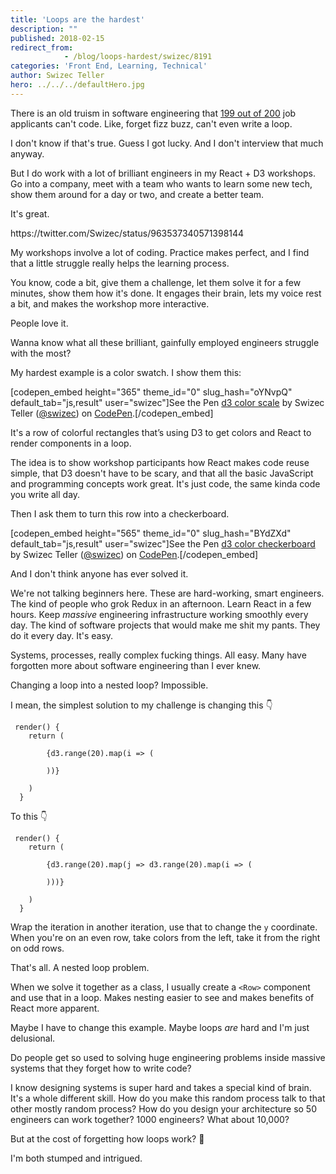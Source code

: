 ```yaml
---
title: 'Loops are the hardest'
description: ""
published: 2018-02-15
redirect_from: 
            - /blog/loops-hardest/swizec/8191
categories: 'Front End, Learning, Technical'
author: Swizec Teller
hero: ../../../defaultHero.jpg
---
```

There is an old truism in software engineering that [199 out of 200](https://blog.codinghorror.com/why-cant-programmers-program/) job applicants can't code. Like, forget fizz buzz, can't even write a loop.



I don't know if that's true. Guess I got lucky. And I don't interview that much anyway.



But I do work with a lot of brilliant engineers in my React + D3 workshops. Go into a company, meet with a team who wants to learn some new tech, show them around for a day or two, and create a better team.



It's great.



https&#x3A;//twitter.com/Swizec/status/963537340571398144



My workshops involve a lot of coding. Practice makes perfect, and I find that a little struggle really helps the learning process.



You know, code a bit, give them a challenge, let them solve it for a few minutes, show them how it's done. It engages their brain, lets my voice rest a bit, and makes the workshop more interactive.



People love it.



Wanna know what all these brilliant, gainfully employed engineers struggle with the most?



My hardest example is a color swatch. I show them this:



\[codepen_embed height="365" theme_id="0" slug_hash="oYNvpQ" default_tab="js,result" user="swizec"]See the Pen [d3 color scale](https://codepen.io/swizec/pen/oYNvpQ/) by Swizec Teller ([@swizec](https://codepen.io/swizec)) on [CodePen](https://codepen.io).\[/codepen_embed]



It's a row of colorful rectangles that’s using D3 to get colors and React to render components in a loop.



The idea is to show workshop participants how React makes code reuse simple, that D3 doesn't have to be scary, and that all the basic JavaScript and programming concepts work great. It's just code, the same kinda code you write all day.



Then I ask them to turn this row into a checkerboard.



\[codepen_embed height="565" theme_id="0" slug_hash="BYdZXd" default_tab="js,result" user="swizec"]See the Pen [d3 color checkerboard](https://codepen.io/swizec/pen/BYdZXd/) by Swizec Teller ([@swizec](https://codepen.io/swizec)) on [CodePen](https://codepen.io).\[/codepen_embed]



And I don't think anyone has ever solved it.



We're not talking beginners here. These are hard-working, smart engineers. The kind of people who grok Redux in an afternoon. Learn React in a few hours. Keep _massive_ engineering infrastructure working smoothly every day. The kind of software projects that would make me shit my pants. They do it every day. It's easy.



Systems, processes, really complex fucking things. All easy. Many have forgotten more about software engineering than I ever knew.



Changing a loop into a nested loop? Impossible.



I mean, the simplest solution to my challenge is changing this 👇



```
 render() {
    return (
      
        {d3.range(20).map(i => (
          
        ))}
      
    )
  }
```



To this 👇



```
 render() {
    return (
      
        {d3.range(20).map(j => d3.range(20).map(i => (
          
        )))}
      
    )
  }
```



Wrap the iteration in another iteration, use that to change the `y` coordinate. When you're on an even row, take colors from the left, take it from the right on odd rows.



That's all. A nested loop problem.



When we solve it together as a class, I usually create a `<Row>` component and use that in a loop. Makes nesting easier to see and makes benefits of React more apparent.



Maybe I have to change this example. Maybe loops _are_ hard and I'm just delusional.



Do people get so used to solving huge engineering problems inside massive systems that they forget how to write code?



I know designing systems is super hard and takes a special kind of brain. It's a whole different skill. How do you make this random process talk to that other mostly random process? How do you design your architecture so 50 engineers can work together? 1000 engineers? What about 10,000?



But at the cost of forgetting how loops work? 🧐



I'm both stumped and intrigued.